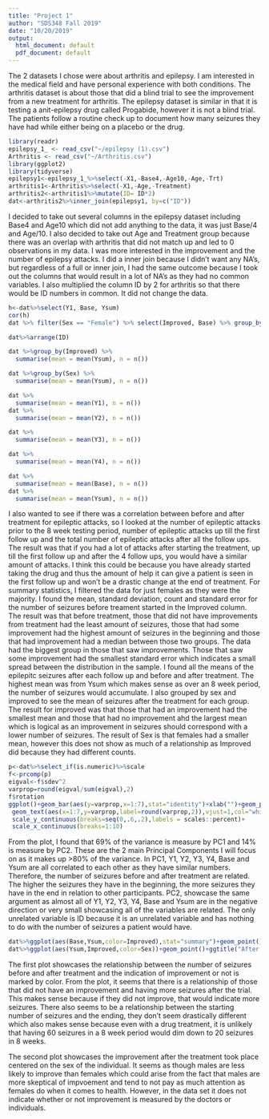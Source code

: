 ```yaml
---
title: "Project 1"
author: "SDS348 Fall 2019"
date: "10/20/2019"
output:
  html_document: default
  pdf_document: default
---
```

The 2 datasets I chose were about arthritis and epilepsy. I am interested in the medical field and have personal experience with both conditions. The arthritis dataset is about those that did a blind trial to see the improvement from a new treatment for arthritis. The epilepsy dataset is similar in that it is testing a anit-epilepsy drug called Progabide, however it is not a blind trial. The patients follow a routine check up to document how many seizures they have had while either being on a placebo or the drug. 

```R
library(readr)
epilepsy_1_ <- read_csv("~/epilepsy (1).csv")
Arthritis <- read_csv("~/Arthritis.csv")
library(ggplot2)
library(tidyverse)
epilepsy1<-epilepsy_1_%>%select(-X1,-Base4,-Age10,-Age,-Trt)
arthritis1<-Arthritis%>%select(-X1,-Age,-Treatment)
arthritis2<-arthritis1%>%mutate(ID= ID*2)
dat<-arthritis2%>%inner_join(epilepsy1, by=c("ID"))
```
I decided to take out several columns in the epilepsy dataset including Base4 and Age10 which did not add anything to the data, it was just Base/4 and Age/10. I also decided to take out Age and Treatment group because there was an overlap with arthritis that did not match up and led to 0 observations in my data. I was more interested in the improvement and the number of epilepsy attacks. I did a inner join because I didn't want any NA's, but regardless of a full or inner join, I had the same outcome because I took out the columns that would result in a lot of NA's as they had no common variables.  I also multiplied the column ID by 2 for arthritis so that there would be ID numbers in common. It did not change the data. 


```R
h<-dat%>%select(Y1, Base, Ysum)
cor(h)
dat %>% filter(Sex == "Female") %>% select(Improved, Base) %>% group_by(Improved)%>% summarize(mean = mean(Base),sd = sd(Base), count = n()) %>% mutate(se = sd/sqrt(count))

dat%>%arrange(ID)

dat %>%group_by(Improved) %>%
  summarise(mean = mean(Ysum), n = n())

dat %>%group_by(Sex) %>%
  summarise(mean = mean(Ysum), n = n())

dat %>%
  summarise(mean = mean(Y1), n = n())
dat %>%
  summarise(mean = mean(Y2), n = n())

dat %>%
  summarise(mean = mean(Y3), n = n())

dat %>%
  summarise(mean = mean(Y4), n = n())

dat %>%
  summarise(mean = mean(Base), n = n())
dat %>%
  summarise(mean = mean(Ysum), n = n())

```    
I also wanted to see if there was a correlation between before and after treatment for epileptic attacks, so I looked at the number of epileptic attacks prior to the 8 week testing period, number of epileptic attacks up till the first follow up and the total number of epileptic attacks after all the follow ups. The result was that if you had a lot of attacks after starting the treatment, up till the first follow up and after the 4 follow ups, you would have a similar amount of attacks. I think this could be because you have already started taking the drug and thus the amount of help it can give a patient is seen in the first follow up and won't be a drastic change at the end of treatment. 
For summary statistics, I filtered the data for just females as they were the majority. I found the mean, standard deviation, count and standard error for the number of seizures before treament started in the Improved column. The result was that before treatment, those that did not have improvements from treatment had the least amount of seizures, those that had some improvement had the highest amount of seizures in the beginning and those that had improvement had a median between those two groups. The data had the biggest group in those that saw improvements. Those that saw some improvement had the smallest standard error which indicates a small spread between the distribution in the sample. 
I found all the means of the epilepitc seizures after each follow up and before and after treatment. The highest mean was from Ysum which makes sense as over an 8 week period, the number of seizures would accumulate. 
I also grouped by sex and improved to see the mean of seizures after the treatment for each group. The result for improved was that those that had an improvement had the smallest mean and those that had no improvement ahd the largest mean which is logical as an improvement in seizures should correspond with a lower number of seizures.  The result of Sex is that females had a smaller mean, however this does not show as much of a relationship as Improved did because they had different counts. 

```R
p<-dat%>%select_if(is.numeric)%>%scale
f<-prcomp(p)
eigval<-f$sdev^2 
varprop=round(eigval/sum(eigval),2)
f$rotation
ggplot()+geom_bar(aes(y=varprop,x=1:7),stat="identity")+xlab("")+geom_path(aes(y=varprop,x=1:7))+
 geom_text(aes(x=1:7,y=varprop,label=round(varprop,2)),vjust=1,col="white",size=5)+
 scale_y_continuous(breaks=seq(0,.6,.2),labels = scales::percent)+
 scale_x_continuous(breaks=1:10)
```    
From the plot, I found that 69% of the variance is measure by PC1 and 14% is measure by PC2. These are the 2 main Principal Components I will focus on as it makes up >80% of the variance. 
In PC1, Y1, Y2, Y3, Y4, Base and Ysum are all correlated to each other as they have similar numbers. Therefore, the number of seizures before and after treatment are related. The higher the seizures they have in the beginning, the more seizures they have in the end in relation to other participants. PC2, showcase the same argument as almost all of Y1, Y2, Y3, Y4, Base and Ysum are in the negative direction or very small showcasing all of the variables are related. The only unrelated variable is ID because it is an unrelated variable and has nothing to do with the number of seizures a patient would have. 
```R
dat%>%ggplot(aes(Base,Ysum,color=Improved),stat="summary")+geom_point()+ggtitle("Improvement Before and After Trials")+theme_dark()
dat%>%ggplot(aes(Ysum,Improved,color=Sex))+geom_point()+ggtitle("After Treatment Improvement by Gender")+scale_x_continuous(seq(from=0, to=100, by=20),name="Ysum")+theme_light()
```


The first plot showcases the relationship between the number of seizures before and after treatment and the indication of improvement or not is marked by color. From the plot, it seems that there is a relationship of those that did not have an improvement and having more seizures after the trial. This makes sense because if they did not improve, that would indicate more seizures. There also seems to be a relationship between the starting number of seizures and the ending, they don't seem drastically different which also makes sense because even with a drug treatment, it is unlikely that having 60 seizures in a 8 week period would dim down to 20 seizures in 8 weeks. 


The second plot showcases the improvement after the treatment took place centered on the sex of the individual. It seems as though males are less likely to improve than females which could arise from the fact that males are more skeptical of impvoement and tend to not pay as much attention as females do when it comes to health. However, in the data set it does not indicate whether or not improvement is measured by the doctors or individuals. 


